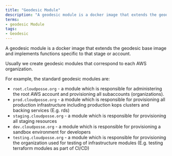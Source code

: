 ```yaml
---
title: "Geodesic Module"
description: "A geodesic module is a docker image that extends the geodesic base image and implements functions specific to that stage or account."
terms:
- geodesic Module
tags:
- Geodesic
---
```


A geodesic module is a docker image that extends the geodesic base image and implements functions specific to that stage or account.

Usually we create geodesic modules that correspond to each AWS organization.

For example, the standard geodesic modules are:

- `root.cloudposse.org` - a module which is responsible for administering the root AWS account and provisioning all subaccounts (organizations).
- `prod.cloudposse.org` - a module which is responsible for provisioning all production infrastructure including production kops clusters and backing services (E.g. rds)
- `staging.cloudposse.org` - a module which is responsible for provisioning all staging resources
- `dev.cloudposse.org` - a module which is responsible for provisioning a sandbox environment for developers
- `testing.cloudposse.org` - a module which is responsible for provisioning the organization used for testing of infrastructure modules (E.g. testing terraform modules as part of CI/CD)
